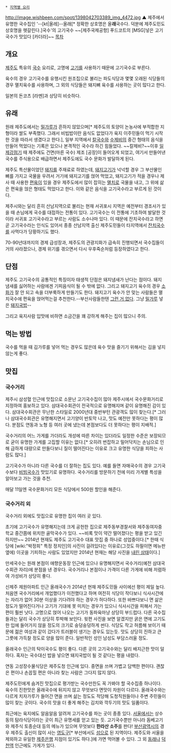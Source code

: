  * [[지역별 요리]]

http://image.wishbeen.com/spot/1398042703389_img_4472.jpg
▲ 제주에서 유명한 국수집인 '--[kt|올레]--올래[* 정확한 상호명은 올'''래'''국수다. 덕분에 제주도민도 상호명을 헷갈린다.]국수'의 고기국수
~~[제주국제공항] 푸드코트의 [MSG]넣은 고기국수가 맛있다 [카더라]~~
[[목차]]
== 개요 ==
[[제주도]] 특유의 [[국수]] 요리로, 고명에 [[고기]]를 사용하기 때문에 고기국수로 부른다.

육수의 경우 고기국수를 유행시킨 원조집으로 불리는 파도식당과 몇몇 오래된 식당들의 경우 멸치육수를 사용하며, 그 외의 식당들은 돼지뼈 육수를 사용하는 곳이 많다고 한다. 

일본의 돈코츠 [라멘]과 상당히 비슷하다. 
== 유래 ==
원래 제주도에서는 [[밀가루]]가 흔하지 않았으며[* 제주도의 토양이 논농사에 부적합한 지형이라 쌀도 부족했다. 그래서 비빕밥이란 음식도 없었다가 육지 이주민들이 먹기 시작한 것을 따라서 생겼다고 한다.], 일부 지역에서 [[칼국수]]와 [[수제비]]의 중간 형태의 음식을 만들어 먹었다는 기록은 있으나 본격적인 국수라 하긴 힘들었다. ~~칼제비?~~이후 [[일제강점기]] 때 제주에도 건면(마른 국수) 제조 [공장]이 들어오게 되었고, 여기서 만들어낸 국수를 주식용으로 배급하면서 제주도에도 국수 문화가 발달하게 된다. 

제주도 특산물이었던 [[돼지]]를 주재료로 하였는데, [[돼지고기]]가 넉넉할 경우 그 부산물인 뼈를 가지고 국물을 우려서 거기에 돼지고기를 얹어 먹었고, 돼지고기가 적을 경우나 제사 때 사용한 [[편육]]이 있을 경우 제주도에서 많이 잡히는 [[멸치]]로 국물을 내고, 그 위에 삶은 편육을 얹은 형태도 먹었다고 한다. 이와 같은 음식을 고기국수라고 부르게 된 것이다.

제주시와는 달리 흔히 산남지역으로 불리는 현재 서귀포시 지역은 예전부터 경조사가 있을 때 손님에게 국수를 대접하는 전통이 있다. 고기국수는 이 전통에 기초하여 발달한 것이라 서귀포 고기국수라고 부르는 사람도 소수나마 있다. 이 때문에 잔치국수라고 하면 곧 고기국수라는 인식도 있어서 종종 산남지역 출신 제주도민들이 타지역에서 [[잔치국수]]를 사먹다가 당황하기도 했다.

70-90년대까지의 경제 급성장과, 제주도의 관광지화가 급속히 진행되면서 국수집들이 거의 사라졌으나, 경제 위기를 겪으면서 다시 우후죽순처럼 등장하였다고 한다.

== 단점 ==
제주도 고기국수의 공통적인 특징이자 태생적 단점은 돼지냄새가 난다는 점이다. 돼지 냄새를 싫어하는 사람에겐 기피음식이 될 수 밖에 없다. 그리고 돼지고기 육수의 경우 [[소화]]가 잘 안 되고 속을 더부룩하게 만들기도 한다. 돼지고기 육수가 안 맞는 사람들은 멸치국수에 편육을 얹어먹는걸 추천한다.--부산사람들한텐 [[그런 거 없다]]. 그냥 [[밀가루]] 넣은 [[돼지국밥]]--

그리고 육지사람 입맛에 비하면 소금간을 꽤 강하게 해주는 집이 많으니 주의.
== 먹는 방법 ==
국수를 먹을 때 김가루를 넣어 먹는 경우도 많은데 육수 맛을 즐기기 위해서는 김을 넣지 않는게 좋다.

== 맛집 ==
=== 국수거리 ===
제주시 삼성혈 인근에 맛집으로 소문난 고기국수집이 많아 제주시에서 국수문화거리로 지정하여 홍보하고 있다. 삼대국수회관이 전국적으로 유명해지며 같이 유명해진 감이 있다. 삼대국수회관은 무난한 스타일로 2000년대 중반부턴 관광객도 많이 찾는다.[* 그러나 삼대국수회관은 유명해지면서 고기양이 반토막 나고, 맛도 예전만 못하다는 평이 많다. 분점도 연동과 노형 등 여러 곳에 냈는데 본점보다도 더 못하다는 평이 지배적.]

국수거리의 어느 가게를 가더라도 개성에 따른 차이는 있더라도 일정한 수준은 보장되므로 굳이 유명한 가게를 고집할 이유는 없다.[* 오히려 번잡하고 밀어닥치는 손님으로 인해 급하게 대량으로 만들다보니 질이 떨어진다는 이유로 크고 유명한 식당을 피하는 사람도 많다.]

고기국수가 아니라 다른 국수를 더 잘하는 집도 있다. 예를 들면 자매국수의 경우 고기국수보다 [[비빔국수]]가 맛있기로 유명하다. 국수거리를 방문하기 전에 미리 가게별 특성을 알아보고 가는 것을 추천.

매달 11일엔 국수문화거리 모든 식당에서 500원 할인을 해준다.

=== 국수거리 외 ===
국수거리 외에도 맛집으로 유명한 집이 여러 곳 있다.

초기에 고기국수가 유명해지는데 크게 공헌한 집으로 제주동부경찰서와 제주동여자중학교 중간쯤에 위치한 골막국수가 있다. ~~비록 맛이 약간 떨어졌다는 평을 받고 있긴 하지만~~ 2014년 현재도 제주도 고기국수 대표 맛집 중 하나로 성업중이다.[* 한때 식당에 [wiki:"박정희" 특정 정치인]의 사진이 걸려있다는 이유로(그것도 하필이면 메뉴판 옆에) 이곳을 기피하는 사람도 있었지만 2014년 현재는 해당 사진을 [http://blog.naver.com/junihide?Redirect=Log&logNo=60181661028 내린 상태]이다.]

만세국수는 원래 본점이 애향운동장 인근에 있으나 유명해지면서 국수거리(예전 삼대국수회관 자리)에 분점을 낸 경우다. 국수거리나 본점이나 가격이 다른 가게에 비해 저렴하여 가성비가 상당히 좋다.

신제주 제원아파트 인근 올래국수가 2014년 현재 제주도민들 사이에선 평이 제일 높다. 처음엔 국수거리에서 개업했다가 이전했다고 하며 여전히 식당이 작다보니 식사시간에는 자리가 없어 30분 이상을 기다려야 하는 경우가 허다하다. 또한 바쁘다보니 면 삶은 정도가 떨어진다거나 고기가 기대에 못 미치는 경우가 있으니 식사시간을 피해서 가는 편이 훨씬 낫다. 고명으로 얹어 나오는 고기가 동파육마냥 상당히 부드럽다. 다른 국수집들과는 달리 국수가 상당히 투박해 보인다. 윗편 사진을 보면 알겠지만 굵은 면에 고기도 한 입에 들어가지 않을 정도의 크기로 숭덩숭덩하게 썬다. 식당도 작고 허름해 보이기 때문에 젊은 여성과 같이 갔다가 트러블이 생기는 경우도 있는듯. 맛도 상당히 진하고 큰 그릇에 가득찰 정도로 양을 많이 준다. 일반적인 성인 남성도 부담스러울 정도.

올래국수 인근의 탁이국수도 평이 좋다. 다른 곳의 고기국수와는 달리 배지근한 맛이 덜하다. 혹자는 국수대신 밥을 넣으면 돼지국밥이 될 것 같다는 평을 내렸다.

연동 고성장수물식당은 제주도청 인근에 있다. 중면을 쓰며 가볍고 담백한 편이다. 괜찮은 편이나 손꼽힐 편은 아니라 찾는 사람은 그다지 많지 않다.

제주도민에게 숨겨진 맛집으로 평가받는 국수만찬도 꼭 가봐야 할 국수집중 하나이다. 육수의 진한맛은 올래국수에 뒤지지 않고
무엇보다 면맛이 차원이 다르다. 올래국수와는 다르게 치자가루가 들어간 면을 쓰며 삶는 정도도 적당해 도청직원들이나 주변 주민들이 많이 찾는 곳이다. 국수의 맛을 더 좋게 해주는 김치와 깍두기의 맛도 일품이다.

최근에는 육지에도 알음알음 알려져 고기국수를 파는 곳이 종종 있다. [[서울]]에서는 상수동의 탐라식당이라는 곳이 최근 유명세를 얻고 있는 듯. 고기국수뿐만 아니라 돔베고기와 제주식 토종순대 등의 메뉴가 있으며 무엇보다 '''한라산 소주'''를 판다! [[부산광역시]]의 경우 제주도 출신이 많이 사는 [[영도구]][* 부산에서도 [[섬]]으로 된 지역이다. 제주도와 서울을 제외하고 유일한 [[제주은행]] 지점이 있기도 하다.]에 가면 먹어볼 수 있다. 그 외 [[동래]]나 [[덕천역]] 인근에도 가게가 있다.

